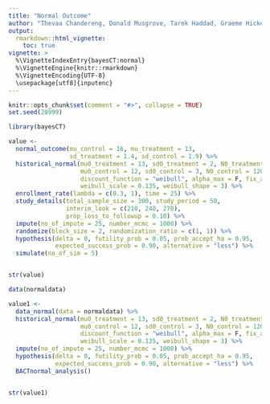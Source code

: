 ```yaml
---
title: "Normal Outcome"
author: "Thevaa Chandereng, Donald Musgrove, Tarek Haddad, Graeme Hickey, Timothy Hanson, Theodore Lystig"
output: 
  rmarkdown::html_vignette:
    toc: true
vignette: >
  %\VignetteIndexEntry{bayesCT:normal}
  %\VignetteEngine{knitr::rmarkdown}
  %\VignetteEncoding{UTF-8}
  \usepackage[utf8]{inputenc}
---
```



```r
knitr::opts_chunk$set(comment = "#>", collapse = TRUE)
set.seed(28999)
```

```r
library(bayesCT)
```


```r
value <-
  normal_outcome(mu_control = 16, mu_treatment = 13,
                 sd_treatment = 1.4, sd_control = 1.9) %>%
  historical_normal(mu0_treatment = 13, sd0_treatment = 2, N0_treatment = 100,
                    mu0_control = 12, sd0_control = 3, N0_control = 120, 
                    discount_function = "weibull", alpha_max = F, fix_alpha = 1,
                    weibull_scale = 0.135, weibull_shape = 3) %>%
  enrollment_rate(lambda = c(0.3, 1), time = 25) %>%
  study_details(total_sample_size = 300, study_period = 50,
                interim_look = c(210, 240, 270),
                prop_loss_to_followup = 0.10) %>%
  impute(no_of_impute = 25, number_mcmc = 1000) %>%
  randomize(block_size = 2, randomization_ratio = c(1, 1)) %>%
  hypothesis(delta = 0, futility_prob = 0.05, prob_accept_ha = 0.95,
             expected_success_prob = 0.90, alternative = "less") %>%
  simulate(no_of_sim = 5)


str(value)
```


```r
data(normaldata)

value1 <-
  data_normal(data = normaldata) %>%
  historical_normal(mu0_treatment = 13, sd0_treatment = 2, N0_treatment = 100,
                    mu0_control = 12, sd0_control = 3, N0_control = 120, 
                    discount_function = "weibull", alpha_max = F, fix_alpha = 1,
                    weibull_scale = 0.135, weibull_shape = 3) %>%
  impute(no_of_impute = 25, number_mcmc = 1000) %>%
  hypothesis(delta = 0, futility_prob = 0.05, prob_accept_ha = 0.95,
             expected_success_prob = 0.90, alternative = "less") %>%
  BACTnormal_analysis()


str(value1)
```

